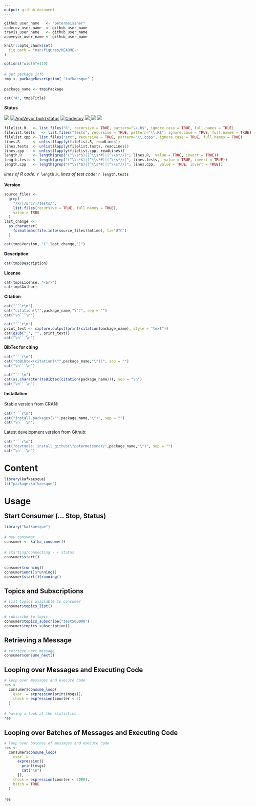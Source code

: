 ```yaml
---
output: github_document
---
```


<style>body {max-width: 1100px; margin: auto; padding: 1em; line-height: 20px ;}</style>

  <!-- README.md is generated from README.Rmd. Please edit that file -->


<!-- -->
<!-- FILL OUT OPTIONS !!! -->
<!-- -->
```r
github_user_name   <- "petermeissner"
codecov_user_name  <- github_user_name
travis_user_name   <- github_user_name
appveyor_user_name <- github_user_name
```
<!-- -->
<!-- -->




```r
knitr::opts_chunk$set(
  fig.path = "man/figures/README-"
)
```


```r
options("width"=110)

# get package info
tmp <- packageDescription( "kafkaesque" )

package_name <- tmp$Package

```

```r
cat("#", tmp$Title)
```




**Status**


<a href="https://travis-ci.org/`r travis_user_name`/`r package_name`"><img src="https://api.travis-ci.org/`r github_user_name`/`r package_name`.svg?branch=master"><a/>
[![AppVeyor build status](https://ci.appveyor.com/api/projects/status/github/`r github_user_name`/`r package_name`?branch=master&svg=true)](https://ci.appveyor.com/project/`r github_user_name`/`r package_name`)
<a href="https://codecov.io/gh/`r github_user_name`/`r package_name`"><img src="https://codecov.io/gh/`r codecov_user_name`/`r package_name`/branch/master/graph/badge.svg" alt="Codecov" /></a>
<a href="https://cran.r-project.org/package=`r package_name`">
<img src="http://www.r-pkg.org/badges/version/`r package_name`">
</a>
<img src="http://cranlogs.r-pkg.org/badges/grand-total/`r package_name`">
<img src="http://cranlogs.r-pkg.org/badges/`r package_name`">






```r
filelist.R   <- list.files("R", recursive = TRUE, pattern="\\.R$", ignore.case = TRUE, full.names = TRUE)
filelist.tests   <- list.files("tests", recursive = TRUE, pattern="\\.R$", ignore.case = TRUE, full.names = TRUE)
filelist.cpp <- list.files("src", recursive = TRUE, pattern="\\.cpp$", ignore.case = TRUE, full.names = TRUE)
lines.R      <- unlist(lapply(filelist.R, readLines))
lines.tests  <- unlist(lapply(filelist.tests, readLines))
lines.cpp    <- unlist(lapply(filelist.cpp, readLines))
length.R     <- length(grep("(^\\s*$)|(^\\s*#)|(^\\s*//)", lines.R,  value = TRUE, invert = TRUE))
length.tests <- length(grep("(^\\s*$)|(^\\s*#)|(^\\s*//)", lines.tests,  value = TRUE, invert = TRUE))
length.cpp   <- length(grep("(^\\s*$)|(^\\s*#)|(^\\s*//)", lines.cpp,  value = TRUE, invert = TRUE))
```


*lines of R code:* `r length.R`, *lines of test code:* `r length.tests`



**Version**

```r
source_files <-
  grep(
    "/R/|/src/|/tests/",
    list.files(recursive = TRUE, full.names = TRUE),
    value = TRUE
  )
last_change <-
  as.character(
    format(max(file.info(source_files)$mtime), tz="UTC")
  )
```


```r
cat(tmp$Version, "(",last_change,")")
```

**Description**


```r
cat(tmp$Description)
```


**License**

```r
cat(tmp$License, "<br>")
cat(tmp$Author)
```



**Citation**


```r
cat("```r\n")
cat("citation(\"",package_name,"\")", sep = "")
cat("\n```\n")
```

```r
cat("```r\n")
print_text <- capture.output(print(citation(package_name), style = "text"))
cat(gsub("_", "", print_text))
cat("\n```\n")
```


**BibTex for citing**

```r
cat("```r\n")
cat("toBibtex(citation(\"",package_name,"\"))", sep = "")
cat("\n```\n")
```

```r
cat("```\n")
cat(as.character(toBibtex(citation(package_name))), sep = "\n")
cat("\n```\n")
```



**Installation**

Stable version from CRAN:

```r
cat("```r\n")
cat("install.packages(\"",package_name,"\")", sep = "")
cat("\n```\n")
```


Latest development version from Github:


```r
cat("```r\n")
cat("devtools::install_github(\"petermeissner/",package_name,"\")", sep = "")
cat("\n```\n")
```


# Content 

```r
library(kafkaesque)
ls("package:kafkaesque")
```

# Usage


## Start Consumer (... Stop, Status)

```r

library("kafkaesque")

# new consumer
consumer <- kafka_consumer()

# starting/connecting - + status
consumer$start()

consumer$running()
consumer$end()$running()
consumer$start()$running()

```



## Topics and Subscriptions

```r

# list topics available to consumer
consumer$topics_list()

# subscribe to topic
consumer$topics_subscribe("test500000")
consumer$topics_subscription()


```



## Retrieving a Message

```r

# retrieve next message
consumer$consume_next()

```


## Looping over Messages and Executing Code


```r
# loop over messages and execute code
res <- 
  consumer$consume_loop(
    expr  = expression(print(msgs)),
    check = expression(counter < 4)
  )

# having a look at the statistics
res


```

## Looping over Batches of Messages and Executing Code

```r

# loop over batches of messages and execute code
res <- 
  consumer$consume_loop(
    expr  = 
      expression({
        print(msgs)
        cat("\n")
      }),
    check = expression(counter < 2000),
    batch = TRUE
  )

res

```



